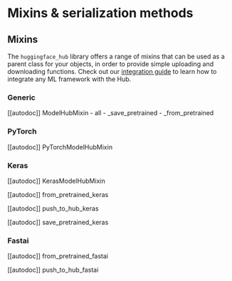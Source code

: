 # Mixins & serialization methods

## Mixins

The `huggingface_hub` library offers a range of mixins that can be used as a parent class for your
objects, in order to provide simple uploading and downloading functions. Check out our [integration guide](../guides/integrations)
to learn how to integrate any ML framework with the Hub.

### Generic

[[autodoc]] ModelHubMixin
    - all
    - _save_pretrained
    - _from_pretrained

### PyTorch

[[autodoc]] PyTorchModelHubMixin

### Keras

[[autodoc]] KerasModelHubMixin

[[autodoc]] from_pretrained_keras

[[autodoc]] push_to_hub_keras

[[autodoc]] save_pretrained_keras

### Fastai

[[autodoc]] from_pretrained_fastai

[[autodoc]] push_to_hub_fastai



